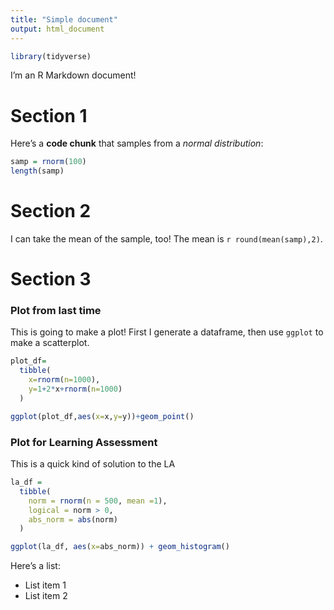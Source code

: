 ```yaml
---
title: "Simple document"
output: html_document
---
```


```r
library(tidyverse)
```


I'm an R Markdown document! 

# Section 1

Here's a **code chunk** that samples from 
a _normal distribution_:

```r
samp = rnorm(100)
length(samp)
```

# Section 2

I can take the mean of the sample, too!
The mean is `r round(mean(samp),2)`.

# Section 3

### Plot from last time

This is going to make a plot! First I generate a dataframe, then use `ggplot` to make a scatterplot.

```r
plot_df=
  tibble(
    x=rnorm(n=1000),
    y=1+2*x+rnorm(n=1000)
  )

ggplot(plot_df,aes(x=x,y=y))+geom_point()
```

### Plot for Learning Assessment

 This is a quick kind of solution to the LA
 
```r
la_df =
  tibble(
    norm = rnorm(n = 500, mean =1),
    logical = norm > 0,
    abs_norm = abs(norm)
  )

ggplot(la_df, aes(x=abs_norm)) + geom_histogram()
```
 
Here's a list:

* List item 1
* List item 2






